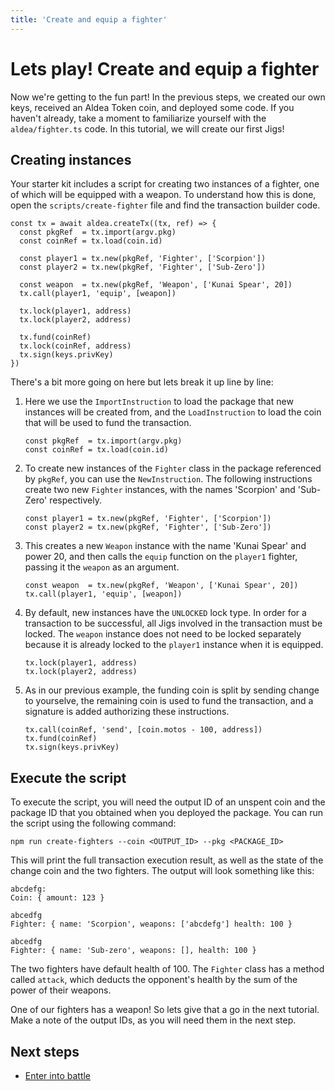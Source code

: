 ```yaml
---
title: 'Create and equip a fighter'
---
```


# Lets play! Create and equip a fighter

Now we're getting to the fun part! In the previous steps, we created our own keys, received an Aldea Token coin, and deployed some code. If you haven't already, take a moment to familiarize yourself with the `aldea/fighter.ts` code. In this tutorial, we will create our first Jigs!

## Creating instances

Your starter kit includes a script for creating two instances of a fighter, one of which will be equipped with a weapon. To understand how this is done, open the `scripts/create-fighter` file and find the transaction builder code.

```tsx
const tx = await aldea.createTx((tx, ref) => {
  const pkgRef  = tx.import(argv.pkg)
  const coinRef = tx.load(coin.id)

  const player1 = tx.new(pkgRef, 'Fighter', ['Scorpion'])
  const player2 = tx.new(pkgRef, 'Fighter', ['Sub-Zero'])

  const weapon  = tx.new(pkgRef, 'Weapon', ['Kunai Spear', 20])
  tx.call(player1, 'equip', [weapon])

  tx.lock(player1, address)
  tx.lock(player2, address)

  tx.fund(coinRef)
  tx.lock(coinRef, address)
  tx.sign(keys.privKey)
})
```

There's a bit more going on here but lets break it up line by line:

1. Here we use the `ImportInstruction` to load the package that new instances will be created from, and the `LoadInstruction` to load the coin that will be used to fund the transaction.
    
    ```tsx
    const pkgRef  = tx.import(argv.pkg)
    const coinRef = tx.load(coin.id)
    ```
    
2. To create new instances of the `Fighter` class in the package referenced by `pkgRef`, you can use the `NewInstruction`. The following instructions create two new `Fighter` instances, with the names 'Scorpion' and 'Sub-Zero' respectively.
    
    ```tsx
    const player1 = tx.new(pkgRef, 'Fighter', ['Scorpion'])
    const player2 = tx.new(pkgRef, 'Fighter', ['Sub-Zero'])
    ```
    
3. This creates a new `Weapon` instance with the name 'Kunai Spear' and power 20, and then calls the `equip` function on the `player1` fighter, passing it the `weapon` as an argument.
    
    ```tsx
    const weapon  = tx.new(pkgRef, 'Weapon', ['Kunai Spear', 20])
    tx.call(player1, 'equip', [weapon])
    ```
    
4. By default, new instances have the `UNLOCKED` lock type. In order for a transaction to be successful, all Jigs involved in the transaction must be locked. The `weapon` instance does not need to be locked separately because it is already locked to the `player1` instance when it is equipped.
    
    ```tsx
    tx.lock(player1, address)
    tx.lock(player2, address)
    ```
    
5. As in our previous example, the funding coin is split by sending change to yourselve, the remaining coin is used to fund the transaction, and a signature is added authorizing these instructions.
    
    ```tsx
    tx.call(coinRef, 'send', [coin.motos - 100, address])
    tx.fund(coinRef)
    tx.sign(keys.privKey)
    ```
    

## Execute the script

To execute the script, you will need the output ID of an unspent coin and the package ID that you obtained when you deployed the package. You can run the script using the following command:

```text
npm run create-fighters --coin <OUTPUT_ID> --pkg <PACKAGE_ID>
```

This will print the full transaction execution result, as well as the state of the change coin and the two fighters. The output will look something like this:

```text
abcdefg:
Coin: { amount: 123 }

abcedfg
Fighter: { name: 'Scorpion', weapons: ['abcdefg'] health: 100 }

abcedfg
Fighter: { name: 'Sub-zero', weapons: [], health: 100 }
```

The two fighters have default health of 100. The `Fighter` class has a method called `attack`, which deducts the opponent's health by the sum of the power of their weapons.

One of our fighters has a weapon! So lets give that a go in the next tutorial. Make a note of the output IDs, as you will need them in the next step.

## Next steps

- [Enter into battle](/getting-started/interacting)